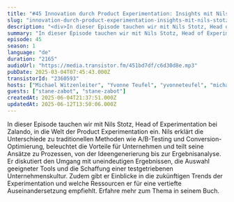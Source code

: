 ```yaml
---
title: "#45 Innovation durch Product Experimentation: Insights mit Nils Stotz von Zalando"
slug: "innovation-durch-product-experimentation-insights-mit-nils-stotz-von-zalando"
description: "<div>In dieser Episode tauchen wir mit Nils Stotz, Head of Experimentation bei Zalando, in die Welt der Product Experimentation ein. Nils erklärt die Unterschiede zu traditionellen Methoden wie A/B-Testing und Conversion-Optimierung, beleuchtet die Vorteile für Unternehmen und teilt seine Ansätze zu Prozessen, von der Ideengenerierung bis zur Ergebnisanalyse. Er diskutiert den Umgang mit uneindeutigen Ergebnissen, die Auswahl geeigneter Tools und die Schaffung einer testgetriebenen Unternehmenskultur. Zudem gibt er Einblicke in die zukünftigen Trends der Experimentation und welche Ressourcen er für eine vertiefte Auseinandersetzung empfiehlt. <a href=\"https://www.amazon.de/Experimentelle-Produktentwicklung-Unternehmen-Strategien-systematisch/dp/3662654660/ref=sr_1_2?__mk_de_DE=%C3%85M%C3%85%C5%BD%C3%95%C3%91&amp;crid=3BZ6L5ELDT8V7&amp;dib=eyJ2IjoiMSJ9.LcfVUJisiW_aM6fxdiNm6mxLUuaVtqJS0gIGBPmpZzgtoCiIcOzvR7QiIueZ7GgMtj0-ZP2_U8bCDf9O3nPbDRc_3PW9lenHjoJQdZK2bk4Cqgv9nt_Hnsdwexoxc9Ifhc2sqmrTEVLy6bfRcgfC1Q._vOhyPfC4Tt_QU3Ft12tAADFOsRHylRBNGHJFgxno24&amp;dib_tag=se&amp;keywords=Nils+Stotz&amp;qid=1739788497&amp;sprefix=nils+stotz%2Caps%2C107&amp;sr=8-2\">Erfahre mehr zum Thema in seinem Buch.</a></div>"
summary: "In dieser Episode tauchen wir mit Nils Stotz, Head of Experimentation bei Zalando, in die Welt der Product Experimentation ein. Nils erklärt die Unterschiede zu traditionellen Methoden wie A/B-Testing und Conversion-Optimierung, beleuchtet die Vorteile für Unternehmen und teilt seine Ansätze zu Prozessen, von der Ideengenerierung bis zur Ergebnisanalyse. Er diskutiert den Umgang mit uneindeutigen Ergebnissen, die Auswahl geeigneter Tools und die Schaffung einer testgetriebenen Unternehmenskultur. Zudem gibt er Einblicke in die zukünftigen Trends der Experimentation und welche Ressourcen er für eine vertiefte Auseinandersetzung empfiehlt. Erfahre mehr zum Thema in seinem Buch."
episode: 45
season: 1
language: "de"
duration: "2165"
audioUrl: "https://media.transistor.fm/451bd7df/c6d30d8e.mp3"
pubDate: 2025-03-04T07:45:43.000Z
transistorId: "2360593"
hosts: ["Michael Witzenleiter", "Yvonne Teufel", "yvonneteufel", "michaelwitzenleiter"]
guests: ["stane-zabot", "stane-zabot"]
createdAt: 2025-06-04T21:37:51.000Z
updatedAt: 2025-06-12T13:50:06.000Z
---
```


In dieser Episode tauchen wir mit Nils Stotz, Head of Experimentation bei Zalando, in die Welt der Product Experimentation ein. Nils erklärt die Unterschiede zu traditionellen Methoden wie A/B-Testing und Conversion-Optimierung, beleuchtet die Vorteile für Unternehmen und teilt seine Ansätze zu Prozessen, von der Ideengenerierung bis zur Ergebnisanalyse. Er diskutiert den Umgang mit uneindeutigen Ergebnissen, die Auswahl geeigneter Tools und die Schaffung einer testgetriebenen Unternehmenskultur. Zudem gibt er Einblicke in die zukünftigen Trends der Experimentation und welche Ressourcen er für eine vertiefte Auseinandersetzung empfiehlt. Erfahre mehr zum Thema in seinem Buch.
